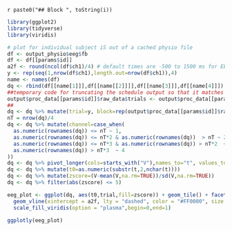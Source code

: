 
`r paste0("## Block ", toString(i))`

```r
library(ggplot2)
library(tidyverse)
library(viridis)

# plot for individual subject iS out of a cached physio file
df <- output_physio$eeg$fb
df <- df[[params$id]]
a2f <- round(ncol(df$ch1)/4) # default times are -500 to 1500 ms for EEG
y <- rep(seq(1,nrow(df$ch1),length.out=nrow(df$ch1)),4)
name <- names(df)
dq <- rbind(df[[name[1]]],df[[name[[2]]]],df[[name[3]]],df[[name[4]]]) # concatenate channels 1-4
##temporary code for truncating the schedule output so that it matches the size of the physio output
output$proc_data[[params$id]]$raw_data$trials <- output$proc_data[[params$id]]$raw_data$trials[1:756,]
##
dq <- dq %>% mutate(trial=y, block=rep(output$proc_data[[params$id]]$raw_data$trials$block,4)) %>% filter(block==i) %>% select(-block) #add a trial column, then select only trials corresponding to the block designated by params$block
nT = nrow(dq)/4
dq <- dq %>% mutate(channel=case_when(
  as.numeric(rownames(dq)) <= nT ~ 1,
  as.numeric(rownames(dq)) <= nT*2 & as.numeric(rownames(dq))  > nT ~ 2,
  as.numeric(rownames(dq)) <= nT*3 & as.numeric(rownames(dq)) > nT*2  ~ 3,
  as.numeric(rownames(dq)) > nT*3  ~ 4
))
dq <- dq %>% pivot_longer(cols=starts_with("V"),names_to="t", values_to="V")
dq <- dq %>% mutate(t0=as.numeric(substr(t,2,nchar(t))))
dq <- dq %>% mutate(zscore=(V-mean(V,na.rm=TRUE))/sd(V,na.rm=TRUE))
dq <- dq %>% filter(abs(zscore) <= 5)
```

```r
eeg_plot <- ggplot(dq, aes(t0,trial,fill=zscore)) + geom_tile() + facet_wrap(~channel) + scale_x_continuous(breaks=c(0,a2f,max(dq$t0)),labels=c(-500,0,1500),name='time [ms]') +
  geom_vline(xintercept = a2f, lty = "dashed", color = "#FF0000", size = 2) + 
  scale_fill_viridis(option = "plasma",begin=0,end=1)
```

```r
ggplotly(eeg_plot)
```